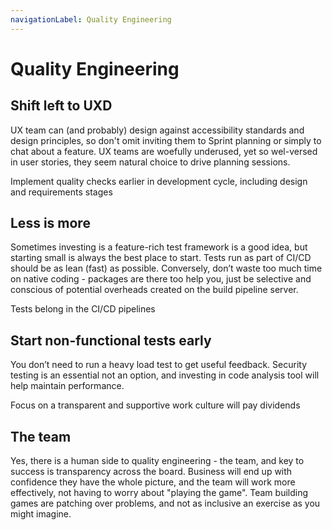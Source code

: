 ```yaml
---
navigationLabel: Quality Engineering
---
```


# Quality Engineering

## Shift left to UXD
UX team can (and probably) design against accessibility standards and design principles, so don't omit inviting them to Sprint planning or simply to chat about a feature. UX teams are woefully underused, yet so wel-versed in user stories, they seem natural choice to drive planning sessions.

<Message variant='secondary' mb={5}>Implement quality checks earlier in development cycle, including design and requirements stages</Message>

## Less is more
Sometimes investing is a feature-rich test framework is a good idea, but starting small is always the best place to start. Tests run as part of CI/CD should be as lean (fast) as possible. Conversely, don’t waste too much time on native coding - packages are there too help you, just be selective and conscious of potential overheads created on the build pipeline server.

<Message variant='success' mb={5}>Tests belong in the CI/CD pipelines</Message>

## Start non-functional tests early
You don’t need to run a heavy load test to get useful feedback. Security testing is an essential not an option, and investing in code analysis tool will help maintain  performance.

<Message variant='primary' mb={5}>
  Focus on a transparent and supportive work culture will pay dividends
</Message>

## The team
Yes, there is a human side to quality engineering - the team, and key to success is transparency across the board. Business will end up with confidence they have the whole picture, and the team will work more effectively, not having to worry about "playing the game". Team building games are patching over problems, and not as inclusive an exercise as you might imagine. 
